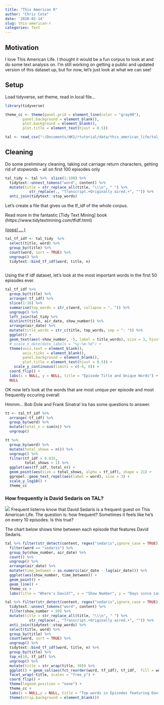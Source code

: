 ```yaml
---
title: "This American R"
author: "Chris Cote"
date: '2020-02-14'
slug: this-american-r
categories: Text
---
```


## Motivation
I love This American Life. I thought it would be a fun corpus to look at and do some text analysis on. I'm still working on getting a public and updated version of this dataset up, but for now, let's just look at what we can see!

## Setup
Load tidyverse, set theme, read in local file...
```r
library(tidyverse)

theme_cc <- theme(panel.grid = element_line(color = "gray90"),
        panel.background = element_blank(),
        plot.background = element_blank(),
        plot.title = element_text(hjust = 0.5))

tal <- read_csv("~/Documents/HKS/rtutorial/data/this_american_life/tal_complete.csv")

```


## Cleaning
Do some preliminary cleaning, taking out carriage return characters, getting rid of stopwords -- all on first 100 episodes only
```r
tal_tidy <- tal %>%  slice(1:100) %>% 
  tidytext::unnest_tokens("word", content) %>% 
  mutate(title = str_replace_all(title, "\\\n", " ") %>% 
           str_replace(., "Transcript.+Originally aired.+", "")) %>% 
  anti_join(tidytext::stop_words)
```


Let's create a file that gives us the tf_idf of the whole corpus. 

Read more in the fantastic [Tidy Text Mining] book (https://www.tidytextmining.com/tfidf.html)

[(oops! ... )](https://juliasilge.com/blog/introducing-tidylo/)
```r
tal_tf_idf <- tal_tidy  %>% 
  select(title, word) %>% 
  group_by(title) %>% 
  count(word, sort = TRUE) %>% 
  ungroup() %>% 
  tidytext::bind_tf_idf(word, title, n)
  
```

Using the tf idf dataset, let's look at the most important words in the first 50 episodes ever. 
```r
tal_tf_idf %>% 
  group_by(title) %>% 
  arrange(-tf_idf) %>% 
  slice(1:10) %>% 
  summarise(top_words = str_c(word, collapse = ", ")) %>% 
  ungroup() %>% 
  left_join(tal_tidy %>% 
  distinct(title, air_date, show_number)) %>% 
  arrange(air_date) %>% 
  mutate(title_words = str_c(title, top_words, sep = ": ")) %>% 
  ggplot() + 
  geom_text(aes(-show_number, -5, label = title_words), size = 3, hjust = 0) + 
  # scale_x_date(date_labels = "%y-%m-%d") +
  theme(axis.text = element_blank(),
        axis.ticks = element_blank(),
        panel.background = element_blank(),
        plot.title = element_text(hjust = 0.5)) +
    scale_y_continuous(limits = c(-6, 6)) +
  coord_flip() + 
  labs(x = NULL, y = NULL, title = "Episode Title and Unique Words") +
  NULL
```


OK now let's look at the words that are most unique per episode and most frequently occuring overall

Hmmm... Bob Dole and Frank Sinatra! Ira has some questions to answer.
```r
tt <- tal_tf_idf %>% 
  arrange(-tf_idf) %>% 
  group_by(word) %>% 
  mutate(total_n = sum(n)) %>% 
  ungroup()

tt %>% 
  group_by(word) %>% 
  mutate(total_shows = n()) %>% 
  ungroup() %>% 
  filter(tf_idf > 0.035,
         total_shows > 1) %>% 
  ggplot(aes(tf_idf, total_n)) + 
  geom_point(aes(size = total_shows, alpha = tf_idf), shape = 21) +
  ggrepel::geom_text_repel(aes(label = word), size = 3) +
  scale_y_log10() +
  theme_cc

```




### How frequently is David Sedaris on TAL?


![](/post/2020-02-14-this-american-r-blog_files/sedaris.png)
Frequent listerns know that David Sedaris is a frequent guest on This American Life. The question is: how frequent? Sometimes it feels like he's on every 10 episodes. Is this true?



The chart below shows time between each episode that features David Sedaris.


```r
tal %>% filter(str_detect(content, regex("sedaris",ignore_case = TRUE))) %>%   tidytext::unnest_tokens("word", content) %>% 
  filter(word == "sedaris") %>% 
  group_by(show_number, air_date) %>% 
  count() %>% 
  ungroup() %>% 
  arrange(air_date) %>% 
  mutate(time_between = as.numeric(air_date - lag(air_date))) %>% 
  ggplot(aes(show_number, time_between)) +
  geom_point() +
  geom_line() +
  theme_cc +
  labs(title = "Where's David?", x = "Show Number", y = "Days since Last Sedaris Appearance")
```


```r
tal %>% filter(str_detect(content, regex("sedaris",ignore_case = TRUE))) %>%    
  tidytext::unnest_tokens("word", content) %>% 
  filter(show_number < 50) %>% 
  mutate(title = str_replace_all(title, "\\\n", " ") %>% 
           str_replace(., "Transcript.+Originally aired.+", "")) %>% 
  anti_join(tidytext::stop_words) %>% 
  select(title, word) %>% 
  group_by(title) %>% 
  count(word, sort = TRUE) %>% 
  ungroup() %>% 
  tidytext::bind_tf_idf(word, title, n) %>% 
  group_by(title) %>% 
  top_n(10, tf_idf) %>% 
  ungroup() %>% 
  mutate(title = str_wrap(title, 30)) %>% 
  ggplot() + geom_col(aes(fct_reorder(word, tf_idf), tf_idf,  fill = word), show.legend = FALSE) +
  facet_wrap(~title, scales = "free_y") +
  coord_flip() + 
  theme(legend.position = "none") +
  theme_cc + 
  labs(x = NULL,y = NULL, title = "Top words in Episodes featuring David Sedaris") +
  theme(strip.background = element_blank())
  
```


